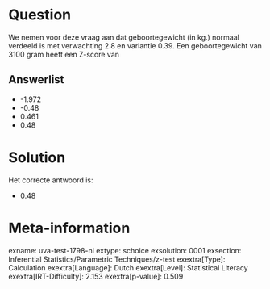 Question
========

We nemen voor deze vraag aan dat geboortegewicht (in kg.) normaal
verdeeld is met verwachting 2.8 en variantie 0.39. Een geboortegewicht
van 3100 gram heeft een Z-score van

Answerlist
----------

* -1.972
* -0.48
* 0.461
* 0.48

Solution
========

Het correcte antwoord is: 

* 0.48

Meta-information
================
exname: uva-test-1798-nl
extype: schoice
exsolution: 0001
exsection: Inferential Statistics/Parametric Techniques/z-test
exextra[Type]: Calculation
exextra[Language]: Dutch
exextra[Level]: Statistical Literacy
exextra[IRT-Difficulty]: 2.153
exextra[p-value]: 0.509
